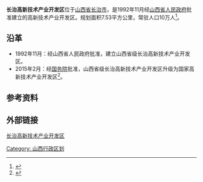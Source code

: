 '''长治高新技术产业开发区'''位于[[山西省|山西省]][[长治市|长治市]]，是1992年11月经[[山西省人民政府|山西省人民政府]]批准建立的高新技术产业开发区。规划面积7.53平方公里，常驻人口10万人<ref>{{cite web |url=http://www.czctp.gov.cn/C_4_1.aspx |title=长治高新区概述 |accessdate=2016-11-30 |publisher=长治高新网 |archive-url=https://web.archive.org/web/20161012233043/http://czctp.gov.cn/C_4_1.aspx |archive-date=2016-10-12 |dead-url=yes }}</ref>。

== 沿革 ==
*1992年11月：经山西省人民政府批准，建立山西省级长治高新技术产业开发区。
*2015年2月：经[[中华人民共和国国务院|国务院]]批准，山西省级长治高新技术产业开发区升级为国家高新技术产业开发区<ref>{{cite web |url=http://shanxi.china.com/sxjj/cyjj/11162459/20150401/19457142.html |title=长治高新区升级为“国家级” |author=山西晚报 |date=2015-04-01 |access-date=2016-11-30 |publisher=中华网山西 }}{{dead link|date=2018年5月 |bot=InternetArchiveBot |fix-attempted=yes }}</ref>。

== 参考资料 ==
{{reflist}}

== 外部链接 ==
[https://web.archive.org/web/20161125085016/http://www.czctp.gov.cn/ 长治高新技术产业开发区]

{{国家级高新技术产业开发区}}
[[Category:_山西行政区划|Category: 山西行政区划]]